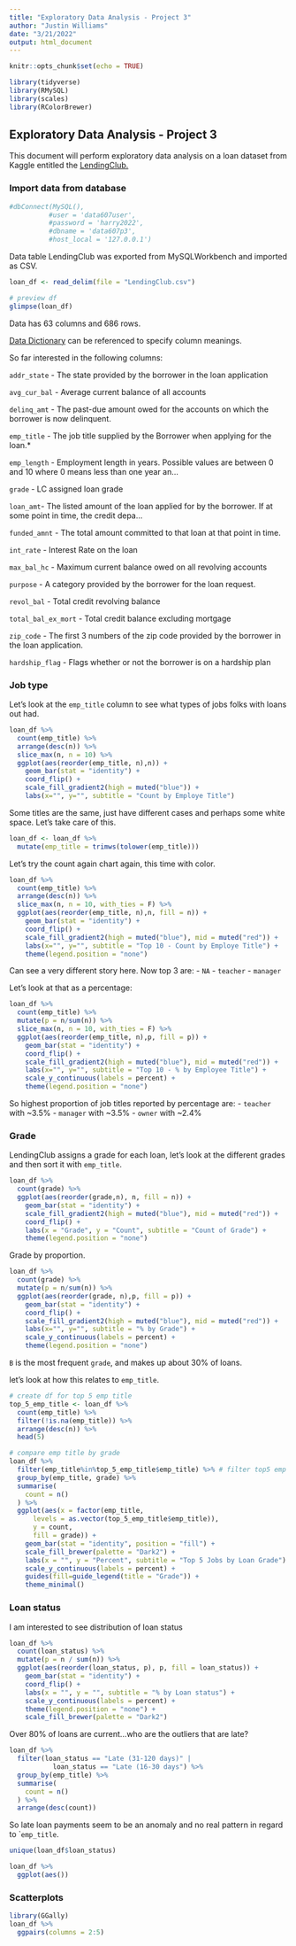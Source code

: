 ```yaml
---
title: "Exploratory Data Analysis - Project 3"
author: "Justin Williams"
date: "3/21/2022"
output: html_document
---
```


```r
knitr::opts_chunk$set(echo = TRUE)
```

```r
library(tidyverse)
library(RMySQL)
library(scales)
library(RColorBrewer)
```

## Exploratory Data Analysis - Project 3

This document will perform exploratory data analysis on a loan dataset from Kaggle entitled the <a href="https://www.kaggle.com/datasets/wordsforthewise/lending-club">LendingClub.</a>

### Import data from database

```r
#dbConnect(MySQL(),
          #user = 'data607user',
          #password = 'harry2022',
          #dbname = 'data607p3',
          #host_local = '127.0.0.1')
```

Data table LendingClub was exported from MySQLWorkbench and imported as CSV.

```r
loan_df <- read_delim(file = "LendingClub.csv")

# preview df
glimpse(loan_df)
```

Data  has 63 columns and 686 rows.

<a href="https://www.kaggle.com/jonchan2003/lending-club-data-dictionary">Data Dictionary</a> can be referenced to specify column meanings.

So far interested in the following columns:

`addr_state` - The state provided by the borrower in the loan application

`avg_cur_bal` - Average current balance of all accounts

`delinq_amt` - The past-due amount owed for the accounts on which the borrower is now delinquent.

`emp_title` - The job title supplied by the Borrower when applying for the loan.*

`emp_length` - Employment length in years. Possible values are between 0 and 10 where 0 means less than one year an...

`grade` - LC assigned loan grade

`loan_amt`- The listed amount of the loan applied for by the borrower. If at some point in time, the credit depa...

`funded_amnt` - The total amount committed to that loan at that point in time.

`int_rate` - Interest Rate on the loan

`max_bal_hc` - Maximum current balance owed on all revolving accounts

`purpose` - A category provided by the borrower for the loan request.

`revol_bal` - Total credit revolving balance

`total_bal_ex_mort` - Total credit balance excluding mortgage

`zip_code` - The first 3 numbers of the zip code provided by the borrower in the loan application.

`hardship_flag` - Flags whether or not the borrower is on a hardship plan

### Job type

Let's look at the `emp_title` column to see what types of jobs folks with loans out had.

```r
loan_df %>%
  count(emp_title) %>% 
  arrange(desc(n)) %>% 
  slice_max(n, n = 10) %>% 
  ggplot(aes(reorder(emp_title, n),n)) +
    geom_bar(stat = "identity") +
    coord_flip() +
    scale_fill_gradient2(high = muted("blue")) +
    labs(x="", y="", subtitle = "Count by Employe Title")
```
Some titles are the same, just have different cases and perhaps some white space. Let's take care of this.

```r
loan_df <- loan_df %>% 
  mutate(emp_title = trimws(tolower(emp_title))) 
```

Let's try the count again chart again, this time with color.

```r
loan_df %>%
  count(emp_title) %>% 
  arrange(desc(n)) %>% 
  slice_max(n, n = 10, with_ties = F) %>% 
  ggplot(aes(reorder(emp_title, n),n, fill = n)) +
    geom_bar(stat = "identity") +
    coord_flip() +
    scale_fill_gradient2(high = muted("blue"), mid = muted("red")) +
    labs(x="", y="", subtitle = "Top 10 - Count by Employe Title") +
    theme(legend.position = "none")
```
Can see a very different story here. Now top 3 are:
- `NA`
- `teacher`
- `manager`

Let's look at that as a percentage:

```r
loan_df %>% 
  count(emp_title) %>% 
  mutate(p = n/sum(n)) %>% 
  slice_max(n, n = 10, with_ties = F) %>% 
  ggplot(aes(reorder(emp_title, n),p, fill = p)) +
    geom_bar(stat = "identity") +
    coord_flip() +
    scale_fill_gradient2(high = muted("blue"), mid = muted("red")) +
    labs(x="", y="", subtitle = "Top 10 - % by Employee Title") +
    scale_y_continuous(labels = percent) +
    theme(legend.position = "none")
```
So highest proportion of job titles reported by percentage are:
  - `teacher` with ~3.5%
  - `manager` with ~3.5%
  - `owner` with ~2.4%
  
### Grade

LendingClub assigns a grade for each loan, let's look at the different grades and then sort it with `emp_title`.

```r
loan_df %>% 
  count(grade) %>% 
  ggplot(aes(reorder(grade,n), n, fill = n)) + 
    geom_bar(stat = "identity") +
    scale_fill_gradient2(high = muted("blue"), mid = muted("red")) +
    coord_flip() +
    labs(x = "Grade", y = "Count", subtitle = "Count of Grade") +
    theme(legend.position = "none")
```

Grade by proportion.

```r
loan_df %>% 
  count(grade) %>% 
  mutate(p = n/sum(n)) %>% 
  ggplot(aes(reorder(grade, n),p, fill = p)) +
    geom_bar(stat = "identity") +
    coord_flip() +
    scale_fill_gradient2(high = muted("blue"), mid = muted("red")) +
    labs(x="", y="", subtitle = "% by Grade") +
    scale_y_continuous(labels = percent) +
    theme(legend.position = "none")
```

`B` is the most frequent `grade`, and makes up about 30% of loans.

let's look at how this relates to `emp_title`.

```r
# create df for top 5 emp title
top_5_emp_title <- loan_df %>%
  count(emp_title) %>% 
  filter(!is.na(emp_title)) %>% 
  arrange(desc(n)) %>% 
  head(5)

# compare emp title by grade
loan_df %>% 
  filter(emp_title%in%top_5_emp_title$emp_title) %>% # filter top5 emp
  group_by(emp_title, grade) %>% 
  summarise(
    count = n()
  ) %>% 
  ggplot(aes(x = factor(emp_title,
      levels = as.vector(top_5_emp_title$emp_title)),
      y = count, 
      fill = grade)) + 
    geom_bar(stat = "identity", position = "fill") +
    scale_fill_brewer(palette = "Dark2") +
    labs(x = "", y = "Percent", subtitle = "Top 5 Jobs by Loan Grade") +
    scale_y_continuous(labels = percent) +
    guides(fill=guide_legend(title = "Grade")) +
    theme_minimal()
```

### Loan status

I am interested to see distribution of loan status

```r
loan_df %>%
  count(loan_status) %>%
  mutate(p = n / sum(n)) %>% 
  ggplot(aes(reorder(loan_status, p), p, fill = loan_status)) + 
    geom_bar(stat = "identity") +
    coord_flip() +
    labs(x = "", y = "", subtitle = "% by Loan status") +
    scale_y_continuous(labels = percent) +
    theme(legend.position = "none") +
    scale_fill_brewer(palette = "Dark2")
```

Over 80% of loans are current...who are the outliers that are late?

```r
loan_df %>% 
  filter(loan_status == "Late (31-120 days)" | 
           loan_status == "Late (16-30 days") %>% 
  group_by(emp_title) %>% 
  summarise(
    count = n()
  ) %>% 
  arrange(desc(count))
```
So late loan payments seem to be an anomaly and no real pattern in regard to ``emp_title`.

```r
unique(loan_df$loan_status)
```


```r
loan_df %>% 
  ggplot(aes())
```



### Scatterplots

```r
library(GGally)
loan_df %>% 
  ggpairs(columns = 2:5)
```

